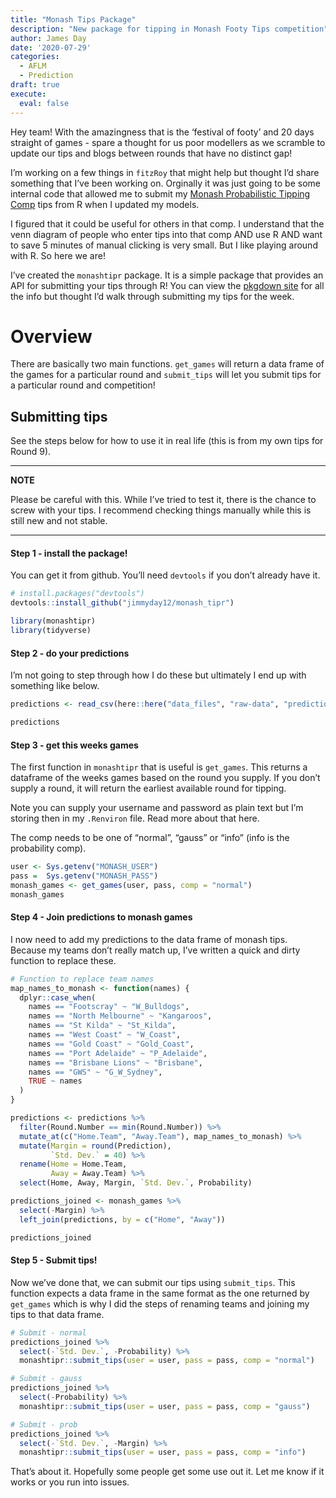 ```yaml
---
title: "Monash Tips Package"
description: "New package for tipping in Monash Footy Tips competition"
author: James Day
date: '2020-07-29'
categories:
  - AFLM
  - Prediction
draft: true
execute: 
  eval: false
---
```


Hey team! With the amazingness that is the 'festival of footy' and 20 days straight of games - spare a thought for us poor modellers as we scramble to update our tips and blogs between rounds that have no distinct gap!

I'm working on a few things in `fitzRoy` that might help but thought I'd share something that I've been working on. Orginally it was just going to be some internal code that allowed me to submit my [Monash Probabilistic Tipping Comp](http://probabilistic-footy.monash.edu/~footy/index.shtml) tips from R when I updated my models.

I figured that it could be useful for others in that comp. I understand that the venn diagram of people who enter tips into that comp AND use R AND want to save 5 minutes of manual clicking is very small. But I like playing around with R. So here we are!

I've created the `monashtipr` package. It is a simple package that provides an API for submitting your tips through R! You can view the [pkgdown site](https://jimmyday12.github.io/monash_tipr/) for all the info but thought I'd walk through submitting my tips for the week.

# Overview

There are basically two main functions. `get_games` will return a data frame of the games for a particular round and `submit_tips` will let you submit tips for a particular round and competition!

## Submitting tips

See the steps below for how to use it in real life (this is from my own tips for Round 9).

------------------------------------------------------------------------

**NOTE**

Please be careful with this. While I've tried to test it, there is the chance to screw with your tips. I recommend checking things manually while this is still new and not stable.

------------------------------------------------------------------------

#### Step 1 - install the package!

You can get it from github. You'll need `devtools` if you don't already have it.

```r
# install.packages("devtools")
devtools::install_github("jimmyday12/monash_tipr")
```

```r
library(monashtipr)
library(tidyverse)
```

#### Step 2 - do your predictions

I'm not going to step through how I do these but ultimately I end up with something like below.

```r
predictions <- read_csv(here::here("data_files", "raw-data", "predictions.csv"))

predictions
```

#### Step 3 - get this weeks games

The first function in `monashtipr` that is useful is `get_games`. This returns a dataframe of the weeks games based on the round you supply. If you don't supply a round, it will return the earliest available round for tipping.

Note you can supply your username and password as plain text but I'm storing then in my `.Renviron` file. Read more about that here.

The comp needs to be one of "normal", "gauss" or "info" (info is the probability comp).

```r
user <- Sys.getenv("MONASH_USER")
pass =  Sys.getenv("MONASH_PASS")
monash_games <- get_games(user, pass, comp = "normal")
monash_games
```

#### Step 4 - Join predictions to monash games

I now need to add my predictions to the data frame of monash tips. Because my teams don't really match up, I've written a quick and dirty function to replace these.

```r
# Function to replace team names
map_names_to_monash <- function(names) {
  dplyr::case_when(
    names == "Footscray" ~ "W_Bulldogs",
    names == "North Melbourne" ~ "Kangaroos",
    names == "St Kilda" ~ "St_Kilda",
    names == "West Coast" ~ "W_Coast",
    names == "Gold Coast" ~ "Gold_Coast",
    names == "Port Adelaide" ~ "P_Adelaide",
    names == "Brisbane Lions" ~ "Brisbane",
    names == "GWS" ~ "G_W_Sydney", 
    TRUE ~ names
  )
}

predictions <- predictions %>%
  filter(Round.Number == min(Round.Number)) %>%
  mutate_at(c("Home.Team", "Away.Team"), map_names_to_monash) %>%
  mutate(Margin = round(Prediction),
         `Std. Dev.` = 40) %>%
  rename(Home = Home.Team, 
         Away = Away.Team) %>%
  select(Home, Away, Margin, `Std. Dev.`, Probability)

predictions_joined <- monash_games %>%
  select(-Margin) %>%
  left_join(predictions, by = c("Home", "Away"))

predictions_joined
```

#### Step 5 - Submit tips!

Now we've done that, we can submit our tips using `submit_tips`. This function expects a data frame in the same format as the one returned by `get_games` which is why I did the steps of renaming teams and joining my tips to that data frame.

```r
# Submit - normal
predictions_joined %>%
  select(-`Std. Dev.`, -Probability) %>%
  monashtipr::submit_tips(user = user, pass = pass, comp = "normal")

# Submit - gauss
predictions_joined %>%
  select(-Probability) %>%
  monashtipr::submit_tips(user = user, pass = pass, comp = "gauss")

# Submit - prob
predictions_joined %>%
  select(-`Std. Dev.`, -Margin) %>%
  monashtipr::submit_tips(user = user, pass = pass, comp = "info")

```

That's about it. Hopefully some people get some use out it. Let me know if it works or you run into issues.

